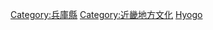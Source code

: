 {{日本行政區劃分類導航|文化}}
{{Commonscat|Culture of Hyogo prefecture}}

[[Category:兵庫縣|Category:兵庫縣]]
[[Category:近畿地方文化|Category:近畿地方文化]]
[[Category:日本各都道府縣文化|Hyogo]]